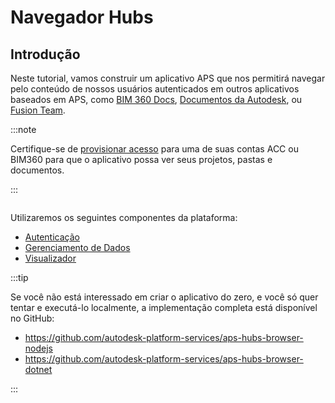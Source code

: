 
# Navegador Hubs

## Introdução

Neste tutorial, vamos construir um aplicativo APS que nos permitirá navegar pelo conteúdo
de nossos usuários autenticados em outros aplicativos baseados em APS, como [BIM 360 Docs](https://www.autodesk.com/bim-360/construction-document-management-software/),
[Documentos da Autodesk](https://www.autodesk.com/products/autodesk-docs/overview), ou [Fusion Team](https://www.autodesk.com/products/fusion-360/overview).



:::note

Certifique-se de [provisionar acesso](../../01-getting-started/index.mdx#provision-access-in-other-products) para uma de suas contas ACC ou BIM360
para que o aplicativo possa ver seus projetos, pastas e documentos.


:::



<Image img={PreviewUrl} />

Utilizaremos os seguintes componentes da plataforma:

- [Autenticação](https://aps.autodesk.com/en/docs/oauth/v2/developers_guide/overview)
- [Gerenciamento de Dados](https://aps.autodesk.com/en/docs/data/v2/developers_guide/overview)
- [Visualizador](https://aps.autodesk.com/en/docs/viewer/v7/developers_guide/overview)



:::tip

Se você não está interessado em criar o aplicativo do zero, e você só quer tentar
e executá-lo localmente, a implementação completa está disponível no GitHub:
- https://github.com/autodesk-platform-services/aps-hubs-browser-nodejs
- https://github.com/autodesk-platform-services/aps-hubs-browser-dotnet


:::

